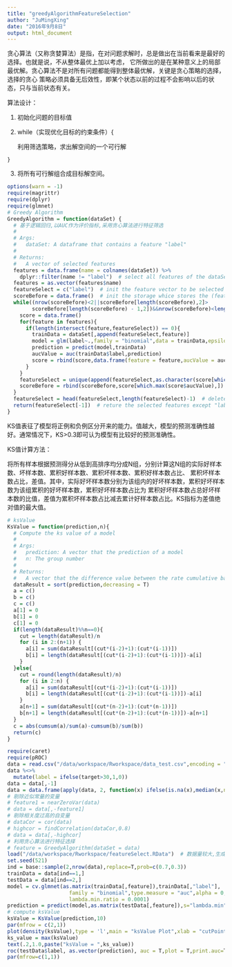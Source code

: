 ```yaml
---
title: "greedyAlgorithmFeatureSelection"
author: "JuMingXing"
date: "2016年9月8日"
output: html_document
---
```

贪心算法（又称贪婪算法）是指，在对问题求解时，总是做出在当前看来是最好的选择。也就是说，不从整体最优上加以考虑，
它所做出的是在某种意义上的局部最优解。贪心算法不是对所有问题都能得到整体最优解，关键是贪心策略的选择，选择的贪心
策略必须具备无后效性，即某个状态以前的过程不会影响以后的状态，只与当前状态有关。

算法设计：

  1. 初始化问题的目标值
  
  2. while（实现优化目标的约束条件）{
  
      利用筛选策略，求出解空间的一个可行解
      
    }
    
  3. 将所有可行解组合成目标解空间。
```r
options(warn = -1)
require(magrittr)
require(dplyr)
require(glmnet)
# Greedy Algorithm
GreedyAlgorithm = function(dataSet) {
  # 基于逻辑回归,以AUC作为评价指标,采用贪心算法进行特征筛选
  # 
  # Args:
  #   dataSet: A dataframe that contains a feature "label"
  # 
  # Returns:
  #   A vector of selected features
  features = data.frame(name = colnames(dataSet)) %>%
    dplyr::filter(name != "label")  # select all features of the dataSet except "label"
  features = as.vector(features$name)    
  featureSelect = c("label")  # init the feature vector to be selected
  scoreBefore = data.frame()  # init the storage whice stores the (feature,aucScore) tuple from the end of each iteration 
  while((nrow(scoreBefore)<2||scoreBefore[length(scoreBefore),2]>
        scoreBefore[length(scoreBefore) - 1,2])&&nrow(scoreBefore)<length(features)){
    score = data.frame()
    for(feature in features){
      if(length(intersect(feature,featureSelect)) == 0){
        trainData = dataSet[,append(featureSelect,feature)]
        model = glm(label~.,family = "binomial",data = trainData,epsilon = 1e-10)
        prediction = predict(model,trainData)
        aucValue = auc(trainData$label,prediction)
        score = rbind(score,data.frame(feature = feature,aucValue = aucValue))
      }
    }
    featureSelect = unique(append(featureSelect,as.character(score[which.max(score$aucValue),1])))
    scoreBefore = rbind(scoreBefore,score[which.max(score$aucValue),])
  }
  featureSelect = head(featureSelect,length(featureSelect)-1)  # delete the last feature that can't fit the iteration condition 
  return(featureSelect[-1])  # reture the selected features except "label"
}
```
KS值表征了模型将正例和负例区分开来的能力。值越大，模型的预测准确性越好。通常情况下，KS>0.3即可认为模型有比较好的预测准确性。

KS值计算方法：

将所有样本根据预测得分从低到高排序均分成N组，分别计算这N组的实际好样本数、坏样本数、累积好样本数、累积坏样本数、累积好样本数占比、
累积坏样本数占比，差值。其中，实际好坏样本数分别为该组内的好坏样本数，累积好坏样本数为该组累积的好坏样本数，累积好坏样本数占比为
累积好坏样本数占总好坏样本数的比值，差值为累积坏样本数占比减去累计好样本数占比。KS指标为差值绝对值的最大值。
```r
# ksValue
KsValue = function(prediction,n){
  # Compute the ks value of a model
  # 
  # Args:
  #   prediction: A vector that the prediction of a model
  #   n: The group number 
  # 
  # Returns:
  #   A vector that the difference value between the rate cumulative bad sample and the rate of cumulative good sample 
  dataResult = sort(prediction,decreasing = T)
  a = c()
  b = c()
  c = c()
  a[1] = 0
  b[1] = 0
  c[1] = 0
  if(length(dataResult)%%n==0){
    cut = length(dataResult)/n
    for (i in 2:(n+1)) {
      a[i] = sum(dataResult[(cut*(i-2)+1):(cut*(i-1))])
      b[i] = length(dataResult[(cut*(i-2)+1):(cut*(i-1))])-a[i]
    }
  }else{
    cut = round(length(dataResult)/n)
    for (i in 2:n) {
      a[i] = sum(dataResult[(cut*(i-2)+1):(cut*(i-1))])
      b[i] = length(dataResult[(cut*(i-2)+1):(cut*(i-1))])-a[i]
    }
    a[n+1] = sum(dataResult[(cut*(n-2)+1):(cut*(n-1))])
    b[n+1] = length(dataResult[(cut*(n-2)+1):(cut*(n-1))])-a[n+1]
  }
  c = abs(cumsum(a)/sum(a)-cumsum(b)/sum(b))
  return(c)
}
```

```r
require(caret)
require(pROC)
data = read.csv("/data/workspace/Rworkspace/data_test.csv",encoding = "UTF-8")
data %<>%
  mutate(label = ifelse(target>30,1,0))
data = data[,-1]
data = data.frame(apply(data, 2, function(x) ifelse(is.na(x),median(x,na.rm = T),x)))
# 剔除近似常量的变量
# feature1 = nearZeroVar(data)
# data = data[,-feature1]
# 剔除相关度过高的自变量
# dataCor = cor(data)
# highcor = findCorrelation(dataCor,0.8)
# data = data[,-highcor]
# 利用贪心算法进行特征选择
# feature = GreedyAlgorithm(dataSet = data)
load("/data/workspace/Rworkspace/featureSelect.RData")  # 数据量较大,生成html过程中该算法比较耗时,所以直接加载测试时已经选取的特征
set.seed(521)
ind = base::sample(2,nrow(data),replace=T,prob=c(0.7,0.3))
trainData = data[ind==1,]
testData = data[ind==2,]
model = cv.glmnet(as.matrix(trainData[,feature]),trainData[,"label"],
                    family = "binomial",type.measure = "auc",alpha = 0,
                    lambda.min.ratio = 0.0001)
prediction = predict(model,as.matrix(testData[,feature]),s="lambda.min",type="response")
# compute ksValue
ksValue = KsValue(prediction,10)
par(mfrow = c(2,1))
plot(density(ksValue),type = 'l',main = "ksValue Plot",xlab = "cutPoint",ylab = "density_ks")
ks_value = max(ksValue)
text(.2,1.0,paste("ksValue = ",ks_value))
roc(testData$label, as.vector(prediction), auc = T,plot = T,print.auc=T)
par(mfrow=c(1,1))
```



